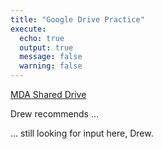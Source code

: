 ```yaml
---
title: "Google Drive Practice"
execute:
  echo: true
  output: true
  message: false
  warning: false
---
```


[MDA Shared Drive](https://drive.google.com/drive/folders/0AEeONsPzOd08Uk9PVA)

Drew recommends ...

... still looking for input here, Drew.
